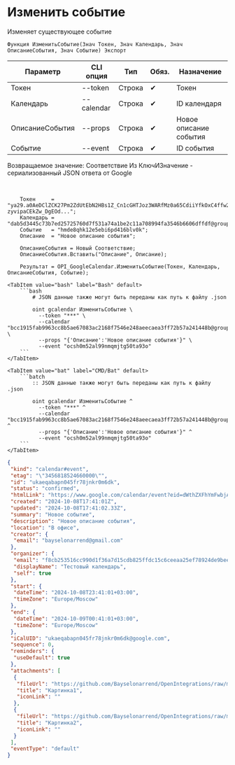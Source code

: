 ﻿---
sidebar_position: 6
---


# Изменить событие
 Изменяет существующее событие



`Функция ИзменитьСобытие(Знач Токен, Знач Календарь, Знач ОписаниеСобытия, Знач Событие) Экспорт`

  | Параметр | CLI опция | Тип | Обяз. | Назначение |
  |-|-|-|-|-|
  | Токен | --token | Строка | &#x2714; | Токен |
  | Календарь | --calendar | Строка | &#x2714; | ID календаря |
  | ОписаниеСобытия | --props | Строка | &#x2714; | Новое описание события |
  | Событие | --event | Строка | &#x2714; | ID события |

  
  Возвращаемое значение:   Соответствие Из КлючИЗначение - сериализованный JSON ответа от Google

<br/>




```bsl title="Пример использования для 1С:Предприятие/OneScript"
    Токен     = "ya29.a0AeDClZCK27Pm2ZdUtEbN2HBs1Z_Cn1cGHTJoz3WARfMz0a65CdiiYfkOxC4ffw2tmZhzHx8ErHfYMQxHad19rUG-zyvipaCEkZw_DgEOd...";
    Календарь = "dab5d3445c73b7ed25725760d7f531a74a1be2c11a708994fa3546b6606dffdf@group.calendar.google.com";
    Событие   = "hmde8qhk12e5ebi6pd416blv0k";
    Описание  = "Новое описание события";

    ОписаниеСобытия = Новый Соответствие;
    ОписаниеСобытия.Вставить("Описание", Описание);

    Результат = OPI_GoogleCalendar.ИзменитьСобытие(Токен, Календарь, ОписаниеСобытия, Событие);
```
    

 <Tabs>
  
    <TabItem value="bash" label="Bash" default>
        ```bash
            # JSON данные также могут быть переданы как путь к файлу .json
            
            oint gcalendar ИзменитьСобытие \
              --token "***" \
              --calendar "bcc1915fab9963cc8b5ae67083ac2168f7546e248aeecaea3ff72b57a241448b@group.calendar.google.com" \
              --props "{'Описание':'Новое описание события'}" \
              --event "ocsh0m52al99nmqmjtg50ta93o"
        ```
    </TabItem>
  
    <TabItem value="bat" label="CMD/Bat" default>
        ```batch
            :: JSON данные также могут быть переданы как путь к файлу .json
            
            oint gcalendar ИзменитьСобытие ^
              --token "***" ^
              --calendar "bcc1915fab9963cc8b5ae67083ac2168f7546e248aeecaea3ff72b57a241448b@group.calendar.google.com" ^
              --props "{'Описание':'Новое описание события'}" ^
              --event "ocsh0m52al99nmqmjtg50ta93o"
        ```
    </TabItem>
</Tabs>


```json title="Результат"
{
 "kind": "calendar#event",
 "etag": "\"3456818524660000\"",
 "id": "ukaeqabapn045fr78jnkr0m6dk",
 "status": "confirmed",
 "htmlLink": "https://www.google.com/calendar/event?eid=dWthZXFhYmFwbjA0NWZyNzhqbmtyMG02ZGsgZjhjYjI1MzUxNmNjOTkwZDFmMzZhN2QxNWNkYjgyNWZmZGMxNWM2Y2VlYWEyNWVmNzg5MjRkZTliZWVhM2E1NkBn",
 "created": "2024-10-08T17:41:01Z",
 "updated": "2024-10-08T17:41:02.33Z",
 "summary": "Новое событие",
 "description": "Новое описание события",
 "location": "В офисе",
 "creator": {
  "email": "bayselonarrend@gmail.com"
 },
 "organizer": {
  "email": "f8cb253516cc990d1f36a7d15cdb825ffdc15c6ceeaa25ef78924de9beea3a56@group.calendar.google.com",
  "displayName": "Тестовый календарь",
  "self": true
 },
 "start": {
  "dateTime": "2024-10-08T23:41:01+03:00",
  "timeZone": "Europe/Moscow"
 },
 "end": {
  "dateTime": "2024-10-09T00:41:01+03:00",
  "timeZone": "Europe/Moscow"
 },
 "iCalUID": "ukaeqabapn045fr78jnkr0m6dk@google.com",
 "sequence": 0,
 "reminders": {
  "useDefault": true
 },
 "attachments": [
  {
   "fileUrl": "https://github.com/Bayselonarrend/OpenIntegrations/raw/main/service/test_data/picture.jpg",
   "title": "Картинка1",
   "iconLink": ""
  },
  {
   "fileUrl": "https://github.com/Bayselonarrend/OpenIntegrations/raw/main/service/test_data/picture2.jpg",
   "title": "Картинка2",
   "iconLink": ""
  }
 ],
 "eventType": "default"
}
```
